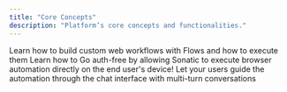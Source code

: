 ```yaml
---
title: "Core Concepts"
description: "Platform’s core concepts and functionalities."
---
```


<CardGroup cols={2}>
  <Card title="Flows" icon="square-1" href="/core-concepts/flows">
    Learn how to build custom web workflows with Flows and how to execute them
  </Card>
  <Card
    title="Auth/User Permissions"
    icon="square-2"
    href="/core-concepts/auth-user-permissions"
  >
    Learn how to
  </Card>
  <Card
    title="Local Execution Mode"
    icon="square-3"
    href="core-concepts/execution-mode"
  >
    Go auth-free by allowing Sonatic to execute browser automation directly on
    the end user's device!
  </Card>
  <Card
    title="Interactive Mode"
    icon="square-4"
    href="core-concepts/interactive"
  >
    Let your users guide the automation through the chat interface with
    multi-turn conversations
  </Card>
</CardGroup>
